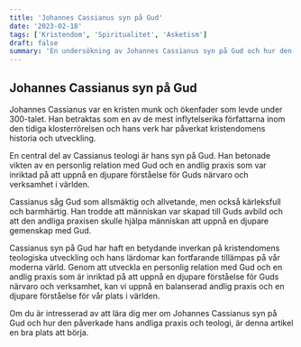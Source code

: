 ```yaml
---
title: 'Johannes Cassianus syn på Gud'
date: '2023-02-18'
tags: ['Kristendom', 'Spiritualitet', 'Asketism']
draft: false
summary: 'En undersökning av Johannes Cassianus syn på Gud och hur den påverkade hans andliga praxis och teologi.'
---
```


## Johannes Cassianus syn på Gud

Johannes Cassianus var en kristen munk och ökenfader som levde under 300-talet. Han betraktas som en av de mest inflytelserika författarna inom den tidiga klosterrörelsen och hans verk har påverkat kristendomens historia och utveckling.

En central del av Cassianus teologi är hans syn på Gud. Han betonade vikten av en personlig relation med Gud och en andlig praxis som var inriktad på att uppnå en djupare förståelse för Guds närvaro och verksamhet i världen.

Cassianus såg Gud som allsmäktig och allvetande, men också kärleksfull och barmhärtig. Han trodde att människan var skapad till Guds avbild och att den andliga praxisen skulle hjälpa människan att uppnå en djupare gemenskap med Gud.

Cassianus syn på Gud har haft en betydande inverkan på kristendomens teologiska utveckling och hans lärdomar kan fortfarande tillämpas på vår moderna värld. Genom att utveckla en personlig relation med Gud och en andlig praxis som är inriktad på att uppnå en djupare förståelse för Guds närvaro och verksamhet, kan vi uppnå en balanserad andlig praxis och en djupare förståelse för vår plats i världen.

Om du är intresserad av att lära dig mer om Johannes Cassianus syn på Gud och hur den påverkade hans andliga praxis och teologi, är denna artikel en bra plats att börja.
